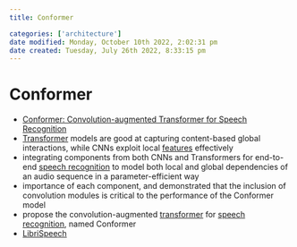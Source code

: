 ```yaml
---
title: Conformer

categories: ['architecture']
date modified: Monday, October 10th 2022, 2:02:31 pm
date created: Tuesday, July 26th 2022, 8:33:15 pm
---
```


# Conformer
- [Conformer: Convolution-augmented Transformer for Speech Recognition](https://arxiv.org/abs/2005.08100)
- [Transformer](Transformer.qmd) models are good at capturing content-based global interactions, while CNNs exploit local [features](Features.qmd) effectively
- integrating components from both CNNs and Transformers for end-to-end [speech recognition](speech recognition.qmd) to model both local and global dependencies of an audio sequence in a parameter-efficient way
- importance of each component, and demonstrated that the inclusion of convolution modules is critical to the performance of the Conformer model
- propose the convolution-augmented [transformer](Transformer.qmd) for [speech recognition](speech recognition.qmd), named Conformer
- [LibriSpeech](LibriSpeech.qmd)



